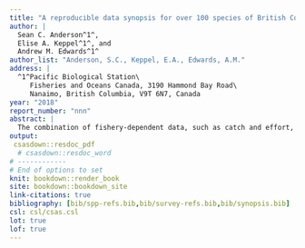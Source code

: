 ```yaml
---
title: "A reproducible data synopsis for over 100 species of British Columbia groundfish"
author: |
  Sean C. Anderson^1^,
  Elise A. Keppel^1^, and
  Andrew M. Edwards^1^
author_list: "Anderson, S.C., Keppel, E.A., Edwards, A.M."
address: |
  ^1^Pacific Biological Station\
     Fisheries and Oceans Canada, 3190 Hammond Bay Road\
     Nanaimo, British Columbia, V9T 6N7, Canada
year: "2018"
report_number: "nnn"
abstract: |
  The combination of fishery-dependent data, such as catch and effort, and fishery-independent survey data, such as biomass indices and age compositions, forms the backbone of most fisheries stock assessments. For British Columbia groundfish fisheries, vast quantities of such data are collected annually, with 100% at-sea observer coverage, 100% dockside monitoring of landings, and deployment of  multiple trawl, trap, and hook-and-line surveys. However, there is not the capacity to conduct formal annual stock assessments for most stocks, and therefore much of this data is not regularly published or readily accessible.  Here, we introduce a reproducible report to give a snapshot of long-term and recent population and fishing trends, plus data availability for 110 groundfish species in British Columbia. The report generation is fully automated --- pulling data from databases, fitting models, generating visualizations, and stitching the document together to facilitate annual publication, reproducibility, and transparency. Our goals are: (1) to facilitate regular review by groundfish scientists and managers of trends in survey indices and stock composition to potentially flag stocks for prioritized assessment; (2) to generate standardized datasets and visualizations that will help assessment scientists develop operating models and select candidate management procedures as part of a planned management-procedure framework for data-limited groundfish stocks; and (3) to increase data transparency between Fisheries and Oceans Canada, the fishing industry, non-governmental organizations, and the public. Caveats....TODO
output:
 csasdown::resdoc_pdf
  # csasdown::resdoc_word
# ------------
# End of options to set
knit: bookdown::render_book
site: bookdown::bookdown_site
link-citations: true
bibliography: [bib/spp-refs.bib,bib/survey-refs.bib,bib/synopsis.bib]
csl: csl/csas.csl
lot: true
lof: true
---
```

